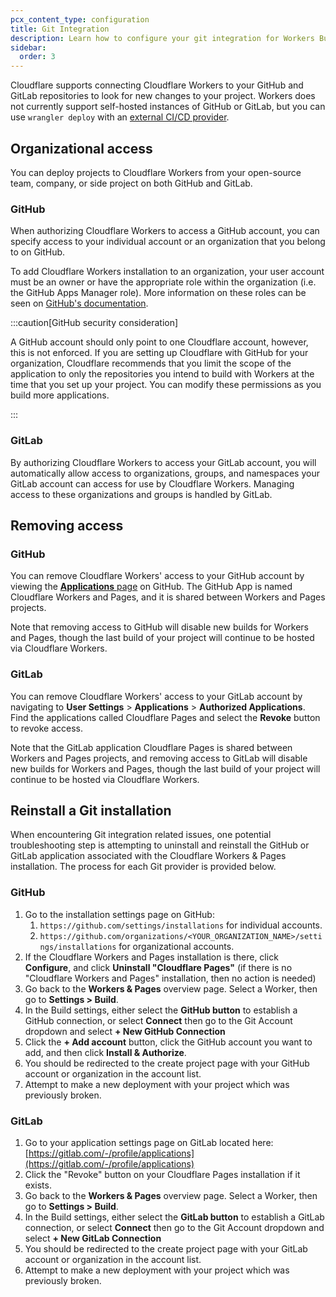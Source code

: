 ```yaml
---
pcx_content_type: configuration
title: Git Integration
description: Learn how to configure your git integration for Workers Builds
sidebar:
  order: 3
---
```


Cloudflare supports connecting Cloudflare Workers to your GitHub and GitLab repositories to look for new changes to your project. Workers does not currently support self-hosted instances of GitHub or GitLab, but you can use `wrangler deploy` with an [external CI/CD provider](/workers/ci-cd/external-cicd/).

## Organizational access

You can deploy projects to Cloudflare Workers from your open-source team, company, or side project on both GitHub and GitLab.

### GitHub

When authorizing Cloudflare Workers to access a GitHub account, you can specify access to your individual account or an organization that you belong to on GitHub.

To add Cloudflare Workers installation to an organization, your user account must be an owner or have the appropriate role within the organization (i.e. the GitHub Apps Manager role). More information on these roles can be seen on [GitHub's documentation](https://docs.github.com/en/organizations/managing-peoples-access-to-your-organization-with-roles/roles-in-an-organization#github-app-managers).

:::caution[GitHub security consideration]

A GitHub account should only point to one Cloudflare account, however, this is not enforced. If you are setting up Cloudflare with GitHub for your organization, Cloudflare recommends that you limit the scope of the application to only the repositories you intend to build with Workers at the time that you set up your project. You can modify these permissions as you build more applications.

:::

### GitLab

By authorizing Cloudflare Workers to access your GitLab account, you will automatically allow access to organizations, groups, and namespaces your GitLab account can access for use by Cloudflare Workers. Managing access to these organizations and groups is handled by GitLab.

## Removing access

### GitHub

You can remove Cloudflare Workers' access to your GitHub account by viewing the [**Applications** page](https://github.com/settings/installations) on GitHub. The GitHub App is named Cloudflare Workers and Pages, and it is shared between Workers and Pages projects.

Note that removing access to GitHub will disable new builds for Workers and Pages, though the last build of your project will continue to be hosted via Cloudflare Workers.

### GitLab

You can remove Cloudflare Workers' access to your GitLab account by navigating to **User Settings** > **Applications** > **Authorized Applications**. Find the applications called Cloudflare Pages and select the **Revoke** button to revoke access.

Note that the GitLab application Cloudflare Pages is shared between Workers and Pages projects, and removing access to GitLab will disable new builds for Workers and Pages, though the last build of your project will continue to be hosted via Cloudflare Workers.

## Reinstall a Git installation

When encountering Git integration related issues, one potential troubleshooting step is attempting to uninstall and reinstall the GitHub or GitLab application associated with the Cloudflare Workers & Pages installation. The process for each Git provider is provided below.

### GitHub

1. Go to the installation settings page on GitHub:
   1. `https://github.com/settings/installations` for individual accounts.
   2. `https://github.com/organizations/<YOUR_ORGANIZATION_NAME>/settings/installations` for organizational accounts.
2. If the Cloudflare Workers and Pages installation is there, click **Configure**, and click **Uninstall "Cloudflare Pages"** (if there is no "Cloudflare Workers and Pages" installation, then no action is needed)
3. Go back to the **Workers & Pages** overview page. Select a Worker, then go to **Settings > Build**.
4. In the Build settings, either select the **GitHub button** to establish a GitHub connection, or select **Connect** then go to the Git Account dropdown and select **+ New GitHub Connection**
5. Click the **+ Add account** button, click the GitHub account you want to add, and then click **Install & Authorize**.
6. You should be redirected to the create project page with your GitHub account or organization in the account list.
7. Attempt to make a new deployment with your project which was previously broken.

### GitLab

1. Go to your application settings page on GitLab located here: [https://gitlab.com/-/profile/applications](https://gitlab.com/-/profile/applications)
2. Click the "Revoke" button on your Cloudflare Pages installation if it exists.
3. Go back to the **Workers & Pages** overview page. Select a Worker, then go to **Settings > Build**.
4. In the Build settings, either select the **GitLab button** to establish a GitLab connection, or select **Connect** then go to the Git Account dropdown and select **+ New GitLab Connection**
5. You should be redirected to the create project page with your GitLab account or organization in the account list.
6. Attempt to make a new deployment with your project which was previously broken.
